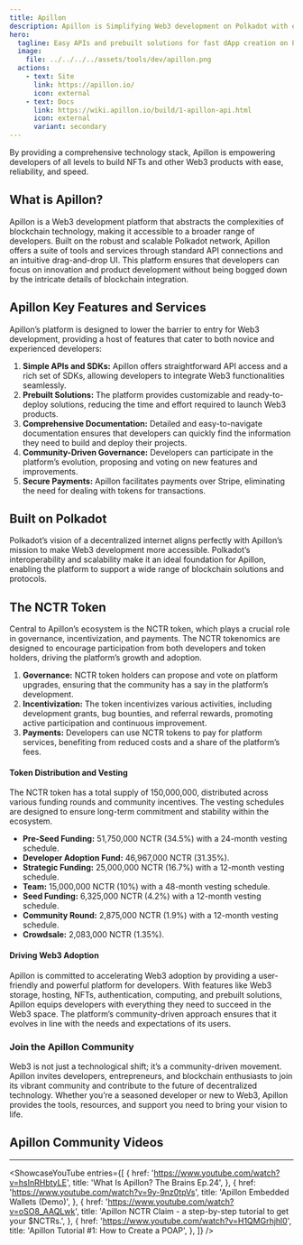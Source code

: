 ```yaml
---
title: Apillon
description: Apillon is Simplifying Web3 development on Polkadot with easy APIs and prebuilt solutions for fast dApp creation.
hero:
  tagline: Easy APIs and prebuilt solutions for fast dApp creation on Polkadot.
  image: 
    file: ../../../../assets/tools/dev/apillon.png
  actions:
    - text: Site
      link: https://apillon.io/
      icon: external
    - text: Docs
      link: https://wiki.apillon.io/build/1-apillon-api.html
      icon: external
      variant: secondary
---
```



By providing a comprehensive technology stack, Apillon is empowering developers of all levels to build NFTs and other Web3 products with ease, reliability, and speed.

## What is Apillon?
Apillon is a Web3 development platform that abstracts the complexities of blockchain technology, making it accessible to a broader range of developers. 
Built on the robust and scalable Polkadot network, Apillon offers a suite of tools and services through standard API connections and an intuitive drag-and-drop UI. 
This platform ensures that developers can focus on innovation and product development without being bogged down by the intricate details of blockchain integration.

## Apillon Key Features and Services
Apillon’s platform is designed to lower the barrier to entry for Web3 development, providing a host of features that cater to both novice and experienced developers:
1. **Simple APIs and SDKs:** Apillon offers straightforward API access and a rich set of SDKs, allowing developers to integrate Web3 functionalities seamlessly.
2. **Prebuilt Solutions:** The platform provides customizable and ready-to-deploy solutions, reducing the time and effort required to launch Web3 products.
3. **Comprehensive Documentation:** Detailed and easy-to-navigate documentation ensures that developers can quickly find the information they need to build and deploy their projects.
4. **Community-Driven Governance:** Developers can participate in the platform’s evolution, proposing and voting on new features and improvements.
5. **Secure Payments:** Apillon facilitates payments over Stripe, eliminating the need for dealing with tokens for transactions.

## Built on Polkadot
Polkadot’s vision of a decentralized internet aligns perfectly with Apillon’s mission to make Web3 development more accessible. Polkadot’s interoperability and scalability make it an ideal foundation for Apillon, enabling the platform to support a wide range of blockchain solutions and protocols.

## The NCTR Token
Central to Apillon’s ecosystem is the NCTR token, which plays a crucial role in governance, incentivization, and payments. The NCTR tokenomics are designed to encourage participation from both developers and token holders, driving the platform’s growth and adoption.
1. **Governance:** NCTR token holders can propose and vote on platform upgrades, ensuring that the community has a say in the platform’s development.
2. **Incentivization:** The token incentivizes various activities, including development grants, bug bounties, and referral rewards, promoting active participation and continuous improvement.
3. **Payments:** Developers can use NCTR tokens to pay for platform services, benefiting from reduced costs and a share of the platform’s fees.

#### Token Distribution and Vesting
The NCTR token has a total supply of 150,000,000, distributed across various funding rounds and community incentives. The vesting schedules are designed to ensure long-term commitment and stability within the ecosystem.
- **Pre-Seed Funding:** 51,750,000 NCTR (34.5%) with a 24-month vesting schedule.
- **Developer Adoption Fund:** 46,967,000 NCTR (31.35%).
- **Strategic Funding:** 25,000,000 NCTR (16.7%) with a 12-month vesting schedule.
- **Team:** 15,000,000 NCTR (10%) with a 48-month vesting schedule.
- **Seed Funding:** 6,325,000 NCTR (4.2%) with a 12-month vesting schedule.
- **Community Round:** 2,875,000 NCTR (1.9%) with a 12-month vesting schedule.
- **Crowdsale:** 2,083,000 NCTR (1.35%).

#### Driving Web3 Adoption
Apillon is committed to accelerating Web3 adoption by providing a user-friendly and powerful platform for developers. With features like Web3 storage, hosting, NFTs, authentication, computing, and prebuilt solutions, Apillon equips developers with everything they need to succeed in the Web3 space. The platform’s community-driven approach ensures that it evolves in line with the needs and expectations of its users.

### Join the Apillon Community
Web3 is not just a technological shift; it’s a community-driven movement. Apillon invites developers, entrepreneurs, and blockchain enthusiasts to join its vibrant community and contribute to the future of decentralized technology. Whether you’re a seasoned developer or new to Web3, Apillon provides the tools, resources, and support you need to bring your vision to life.


## Apillon Community Videos
------------
<ShowcaseYouTube
  entries={[
    {
      href: 'https://www.youtube.com/watch?v=hsInRHbtyLE',
      title: 'What Is Apillon? The Brains Ep.24',
    },
         {
      href: 'https://www.youtube.com/watch?v=9y-9nz0tpVs',
      title: 'Apillon Embedded Wallets (Demo)',
         },
         {
      href: 'https://www.youtube.com/watch?v=oSO8_AAQLwk',
      title: 'Apillon NCTR Claim - a step-by-step tutorial to get your $NCTRs.',
         },
         {
      href: 'https://www.youtube.com/watch?v=H1QMGrhjhl0',
      title: 'Apillon Tutorial #1: How to Create a POAP',
         },
  ]} />

